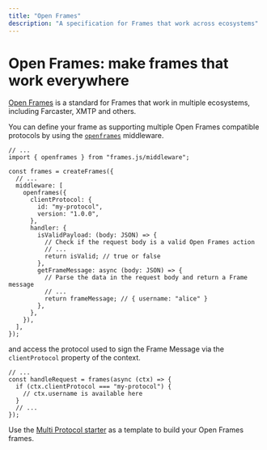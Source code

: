 ```yaml
---
title: "Open Frames"
description: "A specification for Frames that work across ecosystems"
---
```


# Open Frames: make frames that work everywhere

[Open Frames](https://github.com/open-frames/standard) is a standard for Frames that work in multiple ecosystems, including Farcaster, XMTP and others.

You can define your frame as supporting multiple Open Frames compatible protocols by using the [`openframes`](/middleware/openframes) middleware.

```tsx
// ...
import { openframes } from "frames.js/middleware";

const frames = createFrames({
  // ...
  middleware: [
    openframes({
      clientProtocol: {
        id: "my-protocol",
        version: "1.0.0",
      },
      handler: {
        isValidPayload: (body: JSON) => {
          // Check if the request body is a valid Open Frames action
          // ...
          return isValid; // true or false
        },
        getFrameMessage: async (body: JSON) => {
          // Parse the data in the request body and return a Frame message
          // ...
          return frameMessage; // { username: "alice" }
        },
      },
    }),
  ],
});
```

and access the protocol used to sign the Frame Message via the `clientProtocol` property of the context.

```tsx
// ...
const handleRequest = frames(async (ctx) => {
  if (ctx.clientProtocol === "my-protocol") {
    // ctx.username is available here
  }
  // ...
});
```

Use the [Multi Protocol starter](https://github.com/framesjs/frames.js/tree/main/examples/framesjs-starter/app/examples/new-api-multi-protocol) as a template to build your Open Frames frames.
